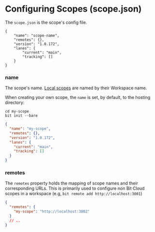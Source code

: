 # Configuring Scopes (scope.json)

The `scope.json` is the scope's config file.

```
{
    "name": "scope-name",
    "remotes": {},
    "version": "1.0.172",
    "lanes": {
        "current": "main",
        "tracking": []
    }
}
```

### name

The scope's name. [Local scopes](/workspace/local-scope) are named by their Workspace name.

When creating your own scope, the `name` is set, by default, to the hosting directory:

```
cd my-scope
bit init --bare
```

```json
{
  "name": "my-scope",
  "remotes": {},
  "version": "1.0.172",
  "lanes": {
    "current": "main",
    "tracking": []
  }
}
```

### remotes

The `remotes` property holds the mapping of scope names and their corresponding URLs. This is primarily used to configure non Bit Cloud scopes in a workspace (e.g, `bit remote add http://localhost:3001`)

```json
{
  "remotes": {
    "my-scope": "http://localhost:3002"
  }
  // ..
}
```
